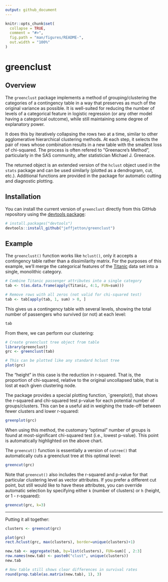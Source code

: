 ```yaml
---
output: github_document
---
```


<!-- README.md is generated from README.Rmd. Please edit that file -->

```r
knitr::opts_chunk$set(
  collapse = TRUE,
  comment = "#>",
  fig.path = "man/figures/README-",
  out.width = "100%"
)
```
# greenclust

## Overview

The `greenclust` package implements a method of grouping/clustering the categories of a contingency table in a way that preserves as much of the original variance as possible. It is well-suited for reducing the number of levels of a categorical feature in logistic regression (or any other model having a categorical outcome), while still maintaining some degree of explanatory power.

It does this by iteratively collapsing the rows two at a time, similar to other agglomerative hierarchical clustering methods. At each step, it selects the pair of rows whose combination results in a new table with the smallest loss of chi-squared. The process is often refered to "Greenacre's Method", particularly in the SAS community, after statistician Michael J. Greenace.

The returned object is an extended version of the `hclust` object used in the `stats` package and can be used similarly (plotted as a dendrogram, cut, etc.). Additional functions are provided in the package for automatic cutting and diagnostic plotting.

## Installation

You can install the current version of `greenclust` directly from this GitHub repository using the [devtools package](https://www.rstudio.com/products/rpackages/devtools/):

``` r
# install.packages("devtools")
devtools::install_github("jeffjetton/greenclust")
```

## Example

The `greenclust()` function works like `hclust()`, only it accepts a contingency table rather than a dissimilarity matrix. For the purposes of this example, we'll merge the categorical features of the [Titanic](https://stat.ethz.ch/R-manual/R-devel/library/datasets/html/Titanic.html) data set into a single, monolithic category. 

```r
# Combine Titanic passenger attributes into a single category
tab <- t(as.data.frame(apply(Titanic, 4:1, FUN=sum)))

# Remove rows with all zeros (not valid for chi-squared test)
tab <- tab[apply(tab, 1, sum) > 0, ]
```

This gives us a contingency table with several levels, showing the total number of passengers who survived (or not) at each level:

```r
tab
```

From there, we can perform our clustering:

```r
# Create greenclust tree object from table
library(greenclust)
grc <- greenclust(tab)

# This can be plotted like any standard hclust tree
plot(grc)
```

The "height" in this case is the reduction in r-squared. That is, the proportion of chi-squared, relative to the original uncollapsed table, that is lost at each given clustering node.

The package provides a special plotting function, `greenplot(), that shows the r-squared and chi-squared test p-value for each potential number of groups/clusters. This can be a useful aid in weighing the trade-off between fewer clusters and lower r-squared:

```r
greenplot(grc)
```

When using this method, the customary "optimal" number of groups is found at most-significant chi-squared test (i.e., lowest p-value). This point is automatically highlighted on the above chart.

The `greencut()` function is essentially a version of `cutree()` that automatically cuts a greenclust tree at this optimal level:

```r
greencut(grc)
```

Note that `greencut()` also includes the r-squared and p-value for that particular clustering level as vector attributes. If you prefer a different cut point, but still would like to have these attributes, you can override automatic selection by specifying either `k` (number of clusters) or `h` (height, or 1 - r-squared):

```r
greencut(grc, k=3)
```
   
---
   
Putting it all together:

```r
clusters <- greencut(grc)

plot(grc)
rect.hclust(grc, max(clusters), border=unique(clusters)+1)

new.tab <- aggregate(tab, by=list(clusters), FUN=sum)[ , 2:3]
row.names(new.tab) <- paste0("clust", unique(clusters))
new.tab

# New table still shows clear differences in survival rates
round(prop.table(as.matrix(new.tab), 1), 3)
```
